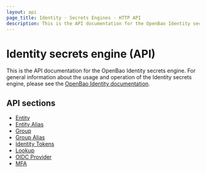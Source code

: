 ```yaml
---
layout: api
page_title: Identity - Secrets Engines - HTTP API
description: This is the API documentation for the OpenBao Identity secrets engine.
---
```


# Identity secrets engine (API)

This is the API documentation for the OpenBao Identity secrets engine. For general
information about the usage and operation of the Identity secrets engine, please
see the [OpenBao Identity documentation](/vault/docs/secrets/identity).

## API sections

- [Entity](/vault/api-docs/secret/identity/entity)
- [Entity Alias](/vault/api-docs/secret/identity/entity-alias)
- [Group](/vault/api-docs/secret/identity/group)
- [Group Alias](/vault/api-docs/secret/identity/group-alias)
- [Identity Tokens](/vault/api-docs/secret/identity/tokens)
- [Lookup](/vault/api-docs/secret/identity/lookup)
- [OIDC Provider](/vault/api-docs/secret/identity/oidc-provider)
- [MFA](/vault/api-docs/secret/identity/mfa)
